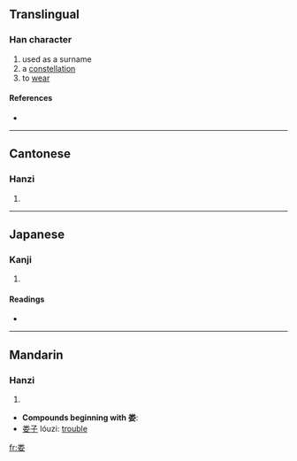 {{see|婁}}
==Translingual==

===Han character===
{{Han char|rn=119|rad=米|as=03|sn=9|four=|canj=火木女 (FDV), X火木女 (XFDV)}}

# used as a surname
# a [[constellation]]
# to [[wear]]

====References====
* {{Han ref|kx=0261.321|dkj=06278|hdz=21048.010|uh=5A04|ud=23044}}

----

==Cantonese==

===Hanzi===
{{yue-hanzi|jyut=|y=lau4}}

# {{defn|Cantonese}}

----

==Japanese==

===Kanji===
{{ja-kanji|grade=|rs=米03}}

# {{defn|Japanese}}

====Readings====
* {{ja-readings|on=[[る]] (ru), [[ろう]] (rō)|kun=[[つなぐ]] (tsunagu), [[ひく]] (hiku)}}

----

==Mandarin==

===Hanzi===
{{cmn-hanzi|tra=婁|pin=[[lóu]] ([[lou2]])|wg=lou<sup>2</sup>}}

# {{defn|Mandarin}}

* '''Compounds beginning with 娄''':
* [[娄子]] lóuzi: [[trouble]]

[[fr:娄]]